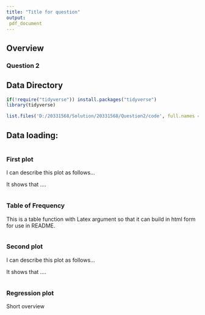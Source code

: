 ```yaml
---
title: "Title for question"
output:
 pdf_document
---
```


## Overview 


### Question 2

## Data Directory 

```r
if(!require("tidyverse")) install.packages("tidyverse")
library(tidyverse)

list.files('D:/20331568/Solution/20331568/Question2/code', full.names = T, recursive = T) %>% as.list() %>% walk(~source(.))
```

## Data loading:
```r

```


### First plot

I can describe this plot as follows...

It shows that ....

```r

```

### Table of Frequency 

This is a table function with Latex argument so that it can build in html form for use in README.

```r

```


### Second plot

I can describe this plot as follows...

It shows that ....

```r

```

### Regression plot

Short overview

```r


```


